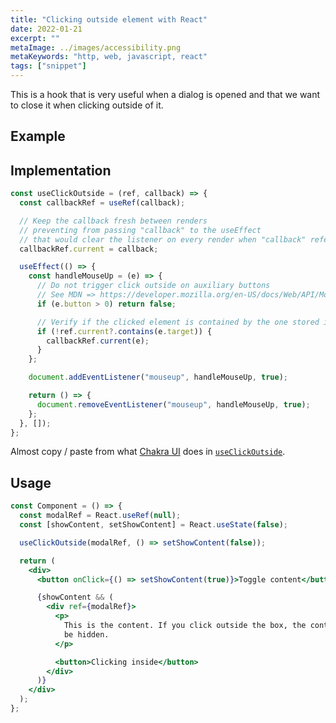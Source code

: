 ```yaml
---
title: "Clicking outside element with React"
date: 2022-01-21
excerpt: ""
metaImage: ../images/accessibility.png
metaKeywords: "http, web, javascript, react"
tags: ["snippet"]
---
```



This is a hook that is very useful when a dialog is opened and that we want to close it when clicking outside of it.

## Example

<ClickOutsideElement />

## Implementation

```jsx
const useClickOutside = (ref, callback) => {
  const callbackRef = useRef(callback);

  // Keep the callback fresh between renders
  // preventing from passing "callback" to the useEffect
  // that would clear the listener on every render when "callback" reference changes
  callbackRef.current = callback;

  useEffect(() => {
    const handleMouseUp = (e) => {
      // Do not trigger click outside on auxiliary buttons
      // See MDN => https://developer.mozilla.org/en-US/docs/Web/API/MouseEvent/button#value
      if (e.button > 0) return false;

      // Verify if the clicked element is contained by the one stored in "ref"
      if (!ref.current?.contains(e.target)) {
        callbackRef.current(e);
      }
    };

    document.addEventListener("mouseup", handleMouseUp, true);

    return () => {
      document.removeEventListener("mouseup", handleMouseUp, true);
    };
  }, []);
};
```

Almost copy / paste from what [Chakra UI](https://chakra-ui.com/) does in [`useClickOutside`](https://github.com/chakra-ui/chakra-ui/blob/d1da680a2c29cf183a4f69bc1c5cc2aed0629345/packages/hooks/src/use-outside-click.ts).

## Usage

```jsx
const Component = () => {
  const modalRef = React.useRef(null);
  const [showContent, setShowContent] = React.useState(false);

  useClickOutside(modalRef, () => setShowContent(false));

  return (
    <div>
      <button onClick={() => setShowContent(true)}>Toggle content</button>

      {showContent && (
        <div ref={modalRef}>
          <p>
            This is the content. If you click outside the box, the content will
            be hidden.
          </p>

          <button>Clicking inside</button>
        </div>
      )}
    </div>
  );
};
```
